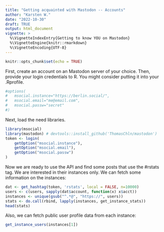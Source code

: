 ```yaml
---
title: "Getting acquainted with Mastodon -- Accounts"
author: "Karsten W."
date: "2022-10-30"
draft: TRUE
output: html_document
vignette: >
  %\VignetteIndexEntry{Getting to know YOU on Mastodon}
  %\VignetteEngine{knitr::rmarkdown}
  %\VignetteEncoding{UTF-8}
---
```


```r
knitr::opts_chunk$set(echo = TRUE)
```

First, create an account on an Mastodon server of your choice. Then, provide
your login credentials to R. You might consider putting it into your .Rprofile. 

```r
#options(
#	msocial.instance="https://berlin.social/",
#	msocial.email="me@email.com",
#	msocial.passw="secret"
#)
```

Next, load the need libraries.

```r
library(msocial)
library(mastodon) # devtools::install_github('ThomasChln/mastodon')
token <- login(
	getOption("msocial.instance"),
	getOption("msocial.email"), 
	getOption("msocial.passw")
)
```

Now we are ready to use the API and find some posts that use the #rstats tag. We are interested in their instances only. We can fetch some information on the instances:

```r
dat <- get_hashtag(token, 'rstats', local = FALSE, n=10000)
users <- c(users, sapply(dat$account, function(x) x$acct))
instances <- unique(gsub("^.*@", "https://", users))
stats <- do.call(rbind, lapply(instances, get_instance_stats))
head(stats)
```

Also, we can fetch public user profile data from each instance:

```r
get_instance_users(instances[1])
```

